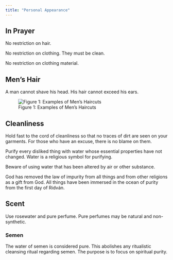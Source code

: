 ```yaml
---
title: "Personal Appearance"
---
```


## In Prayer

No restriction on hair.

No restriction on clothing. They must be clean.

No restriction on clothing material.

## Men's Hair

A man cannot shave his head. His hair cannot exceed his ears.

![Figure 1: Examples of Men's Haircuts](images/Aqdas%20Haircut.png){fig-align="center"}

## Cleanliness

Hold fast to the cord of cleanliness so that no traces of dirt are seen on your garments. For those who have an excuse, there is no blame on them.

Purify every disliked thing with water whose essential properties have not changed. Water is a religious symbol for purifying.

Beware of using water that has been altered by air or other substance.

God has removed the law of impurity from all things and from other religions as a gift from God. All things have been immersed in the ocean of purity from the first day of Ridván.

## Scent

Use rosewater and pure perfume. Pure perfumes may be natural and non-synthetic.

### Semen

The water of semen is considered pure. This abolishes any ritualistic cleansing ritual regarding semen. The purpose is to focus on spiritual purity.
